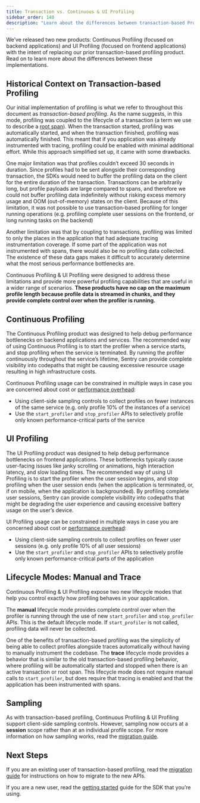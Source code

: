 ```yaml
---
title: Transaction vs. Continuous & UI Profiling
sidebar_order: 140
description: "Learn about the differences between transaction-based Profiling and the new Continuous & UI Profiling products."
---
```


We’ve released two new products: Continuous Profiling (focused on backend applications) and UI Profiling (focused on frontend applications) with the intent of replacing our prior transaction-based profiling product. Read on to learn more about the differences between these implementations.

## Historical Context on Transaction-based Profiling

Our initial implementation of profiling is what we refer to throughout this document as *transaction-based profiling*. As the name suggests, in this mode, profiling was coupled to the lifecycle of a transaction (a term we use to describe a [root span](/concepts/key-terms/tracing/)). When the transaction started, profiling was automatically started, and when the transaction finished, profiling was automatically finished. This meant that if you application was already instrumented with tracing, profiling could be enabled with minimal additional effort. While this approach simplified set up, it came with some drawbacks.

One major limitation was that profiles couldn’t exceed 30 seconds in duration. Since profiles had to be sent alongside their corresponding transaction, the SDKs would need to buffer the profiling data on the client for the entire duration of the transaction. Transactions can be arbitrarily long, but profile payloads are large compared to spans, and therefore we could not buffer profiling data indefinitely without risking excess memory usage and OOM (out-of-memory) states on the client. Because of this limitation, it was not possible to use transaction-based profiling for longer running operations (e.g. profiling complete user sessions on the frontend, or long running tasks on the backend)

Another limitation was that by coupling to transactions, profiling was limited to only the places in the application that had adequate tracing instrumentation coverage. If some part of the application was not instrumented with spans, there would also be no profiling data collected. The existence of these data gaps makes it difficult to accurately determine what the most serious performance bottlenecks are.

Continuous Profiling & UI Profiling were designed to address these limitations and provide more powerful profiling capabilities that are useful in a wider range of scenarios. **These products have no cap on the maximum profile length because profile data is streamed in chunks, and they provide complete control over when the profiler is running.**

## Continuous Profiling

The Continuous Profiling product was designed to help debug performance bottlenecks on backend applications and services. The recommended way of using Continuous Profiling is to start the profiler when a service starts, and stop profiling when the service is terminated. By running the profiler continuously throughout the service’s lifetime, Sentry can provide complete visibility into codepaths that might be causing excessive resource usage resulting in high infrastructure costs. 

Continuous Profiling usage can be constrained in multiple ways in case you are concerned about cost or [performance overhead](/product/explore/profiling/performance-overhead):

* Using client-side sampling controls to collect profiles on fewer instances of the same service (e.g. only profile 10% of the instances of a service)
* Use the `start_profiler` and `stop_profiler` APIs to selectively profile only known performance-critical parts of the service

## UI Profiling

The UI Profiling product was designed to help debug performance bottlenecks on frontend applications. These bottlenecks typically cause user-facing issues like janky scrolling or animations, high interaction latency, and slow loading times. The recommended way of using UI Profiling is to start the profiler when the user session begins, and stop profiling when the user session ends (when the application is terminated, or, if on mobile, when the application is backgrounded). By profiling complete user sessions, Sentry can provide complete visibility into codepaths that might be degrading the user experience and causing excessive battery usage on the user’s device.

UI Profiling usage can be constrained in multiple ways in case you are concerned about cost or [performance overhead](/product/explore/profiling/performance-overhead):

* Using client-side sampling controls to collect profiles on fewer user sessions (e.g. only profile 10% of all user sessions)
* Use the `start_profiler` and `stop_profiler` APIs to selectively profile only known performance-critical parts of the application

## Lifecycle Modes: Manual and Trace

Continuous Profiling & UI Profiling expose two new lifecycle modes that help you control exactly how profiling behaves in your application.

The **manual** lifecycle mode provides complete control over when the profiler is running through the use of new `start_profiler` and `stop_profiler` APIs. This is the default lifecycle mode. If `start_profiler` is not called, profiling data will never be collected.

One of the benefits of transaction-based profiling was the simplicity of being able to collect profiles alongside traces automatically without having to manually instrument the codebase. The **trace** lifecycle mode provides a behavior that is similar to the old transaction-based profiling behavior, where profiling will be automatically started and stopped when there is an active transaction or root span. This lifecycle mode does not require manual calls to `start_profiler`, but does require that tracing is enabled and that the application has been instrumented with spans.

## Sampling

As with transaction-based profiling, Continuous Profiling & UI Profiling support client-side sampling controls. However, sampling now occurs at a **session** scope rather than at an individual profile scope. For more information on how sampling works, read the [migration guide](/product/explore/profiling/continuous-ui-profiling-migration-guide/).

## Next Steps

If you are an existing user of transaction-based profiling, read the [migration guide](/product/explore/profiling/continuous-ui-profiling-migration-guide/) for instructions on how to migrate to the new APIs.

If you are a new user, read the [getting started](/product/explore/profiling/getting-started/) guide for the SDK that you’re using.
